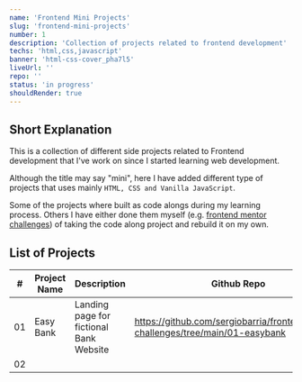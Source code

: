 ```yaml
---
name: 'Frontend Mini Projects'
slug: 'frontend-mini-projects'
number: 1
description: 'Collection of projects related to frontend development'
techs: 'html,css,javascript'
banner: 'html-css-cover_pha7l5'
liveUrl: ''
repo: ''
status: 'in progress'
shouldRender: true
---
```


## Short Explanation

This is a collection of different side projects related to Frontend development that I've work on since I started learning web development.

Although the title may say "mini", here I have added different type of projects that uses mainly `HTML, CSS and Vanilla JavaScript`.

Some of the projects where built as code alongs during my learning process. Others I have either done them myself (e.g. [frontend mentor challenges](https://www.frontendmentor.io/)) of taking the code along project and rebuild it on my own.

## List of Projects

|  #  | Project Name | Description                             | Github Repo                                                                     |                  Live Url                  |
| :-: | ------------ | --------------------------------------- | ------------------------------------------------------------------------------- | :----------------------------------------: |
| 01  | Easy Bank    | Landing page for fictional Bank Website | https://github.com/sergiobarria/frontendmentor-challenges/tree/main/01-easybank | https://easybank-sergiobarria.netlify.app/ |
| 02  |              |                                         |                                                                                 |                                            |
